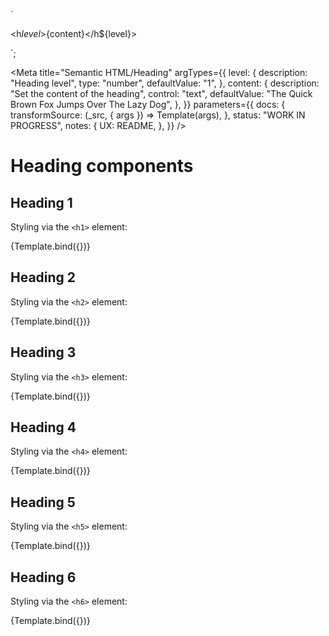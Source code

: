 <!--
@license EUPL-1.2
Copyright (c) 2021 Robbert Broersma
-->


<!-- Import component and component styles -->


<!-- Import Docs -->


  `<section class="utrecht-html">
  <h${level}>${content}</h${level}>
</section>`;

<Meta
  title="Semantic HTML/Heading"
  argTypes={{
    level: {
      description: "Heading level",
      type: "number",
      defaultValue: "1",
    },
    content: {
      description: "Set the content of the heading",
      control: "text",
      defaultValue: "The Quick Brown Fox Jumps Over The Lazy Dog",
    },
  }}
  parameters={{
    docs: {
      transformSource: (_src, { args }) => Template(args),
    },
    status: "WORK IN PROGRESS",
    notes: {
      UX: README,
    },
  }}
/>

# Heading components

## Heading 1

Styling via the `<h1>` element:

<Canvas>
  <Story name="Heading 1" args={{ level: 1 }}>
    {Template.bind({})}
  </Story>
</Canvas>

## Heading 2

Styling via the `<h2>` element:

<Canvas>
  <Story name="Heading 2" args={{ level: 2 }}>
    {Template.bind({})}
  </Story>
</Canvas>

## Heading 3

Styling via the `<h3>` element:

<Canvas>
  <Story name="Heading 3" args={{ level: 3 }}>
    {Template.bind({})}
  </Story>
</Canvas>

## Heading 4

Styling via the `<h4>` element:

<Canvas>
  <Story name="Heading 4" args={{ level: 4 }}>
    {Template.bind({})}
  </Story>
</Canvas>

## Heading 5

Styling via the `<h5>` element:

<Canvas>
  <Story name="Heading 5" args={{ level: 5 }}>
    {Template.bind({})}
  </Story>
</Canvas>

## Heading 6

Styling via the `<h6>` element:

<Canvas>
  <Story name="Heading 6" args={{ level: 6 }}>
    {Template.bind({})}
  </Story>
</Canvas>

<ArgsTable story="Heading" />
